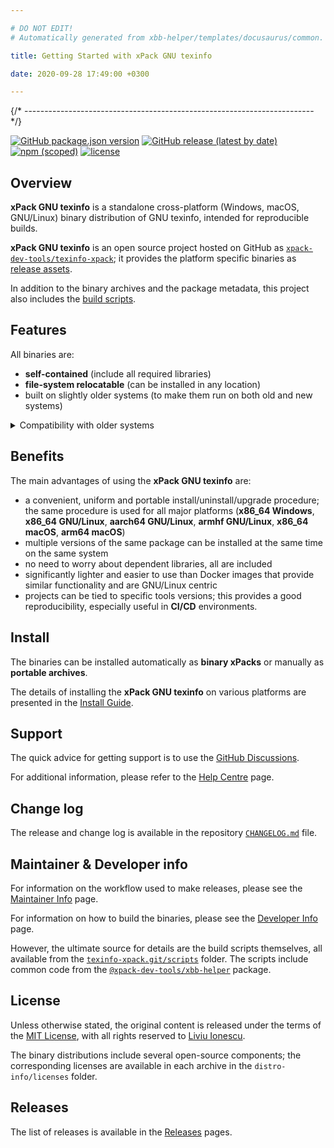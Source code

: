 ```yaml
---

# DO NOT EDIT!
# Automatically generated from xbb-helper/templates/docusaurus/common.

title: Getting Started with xPack GNU texinfo

date: 2020-09-28 17:49:00 +0300

---
```



{/* ------------------------------------------------------------------------ */}

[![GitHub package.json version](https://img.shields.io/github/package-json/v/xpack-dev-tools/texinfo-xpack)](https://github.com/xpack-dev-tools/texinfo-xpack/blob/xpack/package.json)
[![GitHub release (latest by date)](https://img.shields.io/github/v/release/xpack-dev-tools/texinfo-xpack)](https://github.com/xpack-dev-tools/texinfo-xpack/releases/)
[![npm (scoped)](https://img.shields.io/npm/v/@xpack-dev-tools/texinfo.svg?color=blue)](https://www.npmjs.com/package/@xpack-dev-tools/texinfo/)
[![license](https://img.shields.io/github/license/xpack-dev-tools/texinfo-xpack)](https://github.com/xpack-dev-tools/texinfo-xpack/blob/xpack/LICENSE)

## Overview

**xPack GNU texinfo** is a standalone cross-platform (Windows, macOS, GNU/Linux)
binary distribution of GNU texinfo,
intended for reproducible builds.

<Overview/>

**xPack GNU texinfo** is an open source project hosted on GitHub as
[`xpack-dev-tools/texinfo-xpack`](https://github.com/xpack-dev-tools/texinfo-xpack);
it provides the platform specific binaries as
[release assets](https://github.com/xpack-dev-tools/texinfo-xpack/releases).

In addition to the binary archives and the package metadata,
this project also includes the
[build scripts](https://github.com/xpack-dev-tools/texinfo-xpack/tree/xpack/scripts).

<UpgradeNotice/>

## Features

All binaries are:

- **self-contained** (include all required libraries)
- **file-system relocatable** (can be installed in any location)
- built on slightly older systems (to make them run on both old and new systems)

<details>
<summary>Compatibility with older systems</summary>

Given that most operating systems maintain significant compatibility
with older versions, building an application on an older system ensures
that the same binary can run on newer versions. Conversely, building an
application on a newer system may utilize library features that are
not available in older versions, making backward compatibility less
feasible.

</details>

## Benefits

The main advantages of using the **xPack GNU texinfo** are:

- a convenient, uniform and portable install/uninstall/upgrade procedure;
  the same procedure is used for all major
  platforms (**x86_64 Windows**,
  **x86_64 GNU/Linux**,
  **aarch64 GNU/Linux**,
  **armhf GNU/Linux**,
  **x86_64 macOS**,
  **arm64 macOS**)
- multiple versions of the same package can be installed at the same time on
  the same system
- no need to worry about dependent libraries, all are included
- significantly lighter and easier to use than Docker images that provide
  similar functionality and are GNU/Linux centric
- projects can be tied to specific tools versions; this provides a good
  reproducibility, especially useful in **CI/CD** environments.

<Compatibility/>

## Install

The binaries can be installed automatically as **binary xPacks** or manually as
**portable archives**.

The details of installing the **xPack GNU texinfo** on various platforms are
presented in the
[Install Guide](/docs/install/).

<Documentation/>

<ReleaseSchedule/>

## Support

The quick advice for getting support is to use the
[GitHub Discussions](https://github.com/xpack-dev-tools/texinfo-xpack/discussions/).

For additional information, please refer to the
[Help Centre](/docs/support/) page.

## Change log

The release and change log is available in the repository
[`CHANGELOG.md`](https://github.com/xpack-dev-tools/texinfo-xpack/blob/xpack/CHANGELOG.md) file.

## Maintainer & Developer info

For information on the workflow used to make releases, please see the
[Maintainer Info](/docs/maintainer-info/) page.

For information on how to build the binaries, please see the
[Developer Info](/docs/developer-info/) page.

However, the ultimate source for details are the build scripts themselves,
all available from the
[`texinfo-xpack.git/scripts`](https://github.com/xpack-dev-tools/texinfo-xpack/tree/xpack/scripts/)
folder. The scripts include common code from the [`@xpack-dev-tools/xbb-helper`](https://github.com/xpack-dev-tools/xbb-helper-xpack) package.

## License

Unless otherwise stated, the original content is released under the terms of the
[MIT License](https://opensource.org/licenses/mit/),
with all rights reserved to
[Liviu Ionescu](https://github.com/ilg-ul).

The binary distributions include several open-source components; the
corresponding licenses are available in each archive in the
`distro-info/licenses` folder.

## Releases

The list of releases is available in the [Releases](/docs/releases/) pages.
